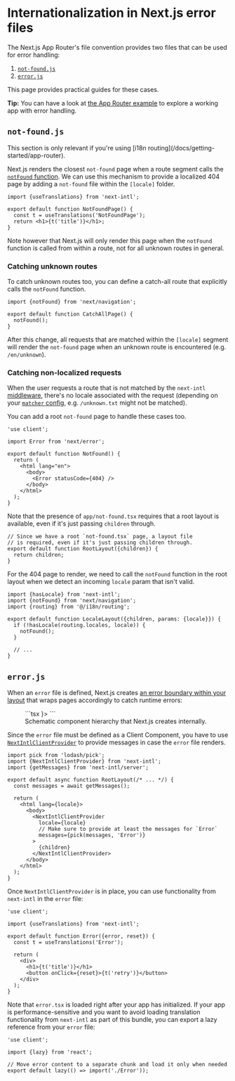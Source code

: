 
# Internationalization in Next.js error files

The Next.js App Router's file convention provides two files that can be used for error handling:

1. [`not-found.js`](https://nextjs.org/docs/app/api-reference/file-conventions/not-found)
2. [`error.js`](https://nextjs.org/docs/app/api-reference/file-conventions/error)

This page provides practical guides for these cases.

**Tip:** You can have a look at [the App Router example](/examples#app-router) to explore a working app with error handling.

## `not-found.js`

<Callout>
  This section is only relevant if you're using [i18n
  routing](/docs/getting-started/app-router).
</Callout>

Next.js renders the closest `not-found` page when a route segment calls the [`notFound` function](https://nextjs.org/docs/app/api-reference/functions/not-found). We can use this mechanism to provide a localized 404 page by adding a `not-found` file within the `[locale]` folder.

```tsx filename="app/[locale]/not-found.tsx"
import {useTranslations} from 'next-intl';

export default function NotFoundPage() {
  const t = useTranslations('NotFoundPage');
  return <h1>{t('title')}</h1>;
}
```

Note however that Next.js will only render this page when the `notFound` function is called from within a route, not for all unknown routes in general.

### Catching unknown routes

To catch unknown routes too, you can define a catch-all route that explicitly calls the `notFound` function.

```tsx filename="app/[locale]/[...rest]/page.tsx"
import {notFound} from 'next/navigation';

export default function CatchAllPage() {
  notFound();
}
```

After this change, all requests that are matched within the `[locale]` segment will render the `not-found` page when an unknown route is encountered (e.g. `/en/unknown`).

### Catching non-localized requests

When the user requests a route that is not matched by the `next-intl` [middleware](/docs/routing/middleware), there's no locale associated with the request (depending on your [`matcher` config](/docs/routing/middleware#matcher-config), e.g. `/unknown.txt` might not be matched).

You can add a root `not-found` page to handle these cases too.

```tsx filename="app/not-found.tsx"
'use client';

import Error from 'next/error';

export default function NotFound() {
  return (
    <html lang="en">
      <body>
        <Error statusCode={404} />
      </body>
    </html>
  );
}
```

Note that the presence of `app/not-found.tsx` requires that a root layout is available, even if it's just passing `children` through.

```tsx filename="app/layout.tsx"
// Since we have a root `not-found.tsx` page, a layout file
// is required, even if it's just passing children through.
export default function RootLayout({children}) {
  return children;
}
```

For the 404 page to render, we need to call the `notFound` function in the root layout when we detect an incoming `locale` param that isn't valid.

```tsx filename="app/[locale]/layout.tsx"
import {hasLocale} from 'next-intl';
import {notFound} from 'next/navigation';
import {routing} from '@/i18n/routing';

export default function LocaleLayout({children, params: {locale}}) {
  if (!hasLocale(routing.locales, locale)) {
    notFound();
  }

  // ...
}
```

## `error.js`

When an `error` file is defined, Next.js creates [an error boundary within your layout](https://nextjs.org/docs/app/building-your-application/routing/error-handling#how-errorjs-works) that wraps pages accordingly to catch runtime errors:

<figure>
<div className="w-full lg:w-[500px]">
```tsx
<RootLayout>
  <ErrorBoundary fallback={<Error />}>
    <Page />
  </ErrorBoundary>
</RootLayout>
```
</div>

<figcaption>
  Schematic component hierarchy that Next.js creates internally.
</figcaption>

</figure>

Since the `error` file must be defined as a Client Component, you have to use [`NextIntlClientProvider`](/docs/usage/configuration#nextintlclientprovider) to provide messages in case the `error` file renders.

```tsx filename="layout.tsx"
import pick from 'lodash/pick';
import {NextIntlClientProvider} from 'next-intl';
import {getMessages} from 'next-intl/server';

export default async function RootLayout(/* ... */) {
  const messages = await getMessages();

  return (
    <html lang={locale}>
      <body>
        <NextIntlClientProvider
          locale={locale}
          // Make sure to provide at least the messages for `Error`
          messages={pick(messages, 'Error')}
        >
          {children}
        </NextIntlClientProvider>
      </body>
    </html>
  );
}
```

Once `NextIntlClientProvider` is in place, you can use functionality from `next-intl` in the `error` file:

```tsx filename="error.tsx"
'use client';

import {useTranslations} from 'next-intl';

export default function Error({error, reset}) {
  const t = useTranslations('Error');

  return (
    <div>
      <h1>{t('title')}</h1>
      <button onClick={reset}>{t('retry')}</button>
    </div>
  );
}
```

Note that `error.tsx` is loaded right after your app has initialized. If your app is performance-sensitive and you want to avoid loading translation functionality from `next-intl` as part of this bundle, you can export a lazy reference from your `error` file:

```tsx filename="error.tsx"
'use client';

import {lazy} from 'react';

// Move error content to a separate chunk and load it only when needed
export default lazy(() => import('./Error'));
```

